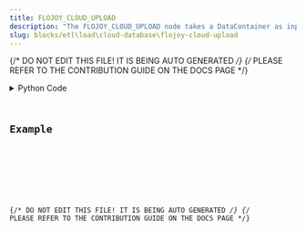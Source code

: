 ```yaml
---
title: FLOJOY_CLOUD_UPLOAD
description: "The FLOJOY_CLOUD_UPLOAD node takes a DataContainer as input and uploads it to Flojoy Cloud."
slug: blocks/etl\load\cloud-database\flojoy-cloud-upload
---
```


{/* DO NOT EDIT THIS FILE! IT IS BEING AUTO GENERATED */}
{/* PLEASE REFER TO THE CONTRIBUTION GUIDE ON THE DOCS PAGE */}


<PythonDocsDisplay docstring={docstring} />
<details>
<summary>Python Code</summary>



<Code code={pythonCode} lang="py" wrap theme="dracula" />

[Find this Flojoy Block on GitHub](https://github.com/flojoy-ai/blocks/blob/main/blocks/ETL\LOAD\CLOUD_DATABASE\FLOJOY_CLOUD_UPLOAD/FLOJOY_CLOUD_UPLOAD.py)

</details>

## Example


<GetHelpWidget />


<AppDisplay app={app} blockName="FLOJOY_CLOUD_UPLOAD" client:visible />


<Example />

{/* DO NOT EDIT THIS FILE! IT IS BEING AUTO GENERATED */}
{/* PLEASE REFER TO THE CONTRIBUTION GUIDE ON THE DOCS PAGE */}
